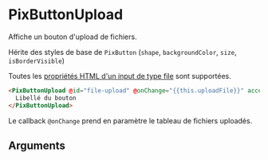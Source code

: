 

<Meta title="Basics/ButtonUpload" component="PixButtonUpload" argTypes={stories.argTypes} />

# PixButtonUpload

Affiche un bouton d'upload de fichiers.

Hérite des styles de base de `PixButton` (`shape`, `backgroundColor`, `size`, `isBorderVisible`)

Toutes les [propriétés HTML d'un input de type file](https://developer.mozilla.org/fr/docs/Web/HTML/Element/Input/file) sont supportées.

<Canvas>
  <Story name="PixButtonUpload" story={stories.buttonUpload} height={60} />
</Canvas>

```html
<PixButtonUpload @id="file-upload" @onChange="{{this.uploadFile}}" accept=".csv">
  Libellé du bouton
</PixButtonUpload>
```

Le callback `@onChange` prend en paramètre le tableau de fichiers uploadés.

## Arguments

<ArgsTable story="PixButtonUpload" />
